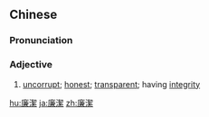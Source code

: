 {{also|廉洁}}
==Chinese==
{{zh-forms|s=廉洁}}

===Pronunciation===
{{zh-pron
|m=liánjié
|c=lim4 git3
|h=pfs=liàm-kiet
|mn=liâm-kiat
|cat=a
}}

===Adjective===
{{zh-adj}}

# [[uncorrupt]]; [[honest]]; [[transparent]]; having [[integrity]]

{{zh-cat|Advanced}}

[[hu:廉潔]]
[[ja:廉潔]]
[[zh:廉潔]]